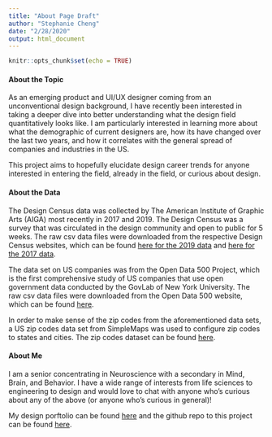 ```yaml
---
title: "About Page Draft"
author: "Stephanie Cheng"
date: "2/28/2020"
output: html_document
---
```


```r
knitr::opts_chunk$set(echo = TRUE)
```

#### About the Topic
As an emerging product and UI/UX designer coming from an unconventional design
background, I have recently been interested in taking a deeper dive into better
understanding what the design field quantitatively looks like. I am particularly
interested in learning more about what the demographic of current designers are,
how its have changed over the last two years, and how it correlates with the
general spread of companies and industries in the US.

This project aims to hopefully elucidate design career trends for anyone
interested in entering the field, already in the field, or curious about design.

#### About the Data
The Design Census data was collected by The American Institute of Graphic Arts
(AIGA) most recently in 2017 and 2019. The Design Census was a survey that was
circulated in the design community and open to public for 5 weeks. The raw csv
data files were downloaded from the respective Design Census websites, which can
be found [here for the 2019 data](https://designcensus.org/) and [here for the
2017 data](http://designcensus2017.aiga.org/).

The data set on US companies was from the Open Data 500 Project, which is the
first comprehensive study of US companies that use open government data
conducted by the GovLab of New York University. The raw csv data files were
downloaded from the Open Data 500 website, which can be found
[here](https://www.opendata500.com/us/).

In order to make sense of the zip codes from the aforementioned data sets, a US
zip codes data set from SimpleMaps was used to configure zip codes to states and
cities. The zip codes dataset can be found
[here](https://simplemaps.com/data/us-zips).

#### About Me
I am a senior concentrating in Neuroscience with a secondary in Mind, Brain, and
Behavior. I have a wide range of interests from life sciences to engineering to
design and would love to chat with anyone who's curious about any of the above
(or anyone who's curious in general)!

My design porftolio can be found [here](http://www.stephcheng.com) and the github repo to
this project can be found
[here](https://github.com/swcg1/gov1005-final_project).
